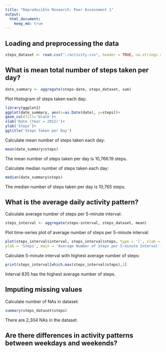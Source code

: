 ```yaml
---
title: "Reproducible Research: Peer Assessment 1"
output: 
  html_document:
    keep_md: true
---
```



## Loading and preprocessing the data

```r
steps_dataset <- read.csv("./activity.csv", header = TRUE, na.strings = 'NA')
```

## What is mean total number of steps taken per day?

```r
date_summary <- aggregate(steps~date, steps_dataset, sum)
```
Plot Histogram of steps taken each day:

```r
library(ggplot2)
ggplot(date_summary, aes(x=as.Date(date), y=steps))+
geom_col(fill='black')+
xlab('Date (Year = 2012)')+
ylab('Steps')+
ggtitle('Steps Taken per Day')
```

Calculate mean number of steps taken each day:

```r
mean(date_summary$steps)
```

The mean number of steps taken per day is 10,766.19 steps.

Calculate median number of steps taken each day:

```r
median(date_summary$steps)
```

The median number of steps taken per day is 10,765 steps.

## What is the average daily activity pattern?

Calculate average number of steps per 5-minute interval:

```r
steps_interval <- aggregate(steps~interval, steps_dataset, mean)
```
Plot time-series plot of average number of steps per 5-minute interval:

```r
plot(steps_interval$interval, steps_interval$steps, type = 'l', xlab = '5-minute Interval', 
ylab = 'Steps', main = 'Average Number of Steps per 5-minute Interval')
```

Calculate 5-minute interval with highest average number of steps:

```r
print(steps_interval[which.max(steps_interval$steps),1]
```

Interval 835 has the highest average number of steps.

## Imputing missing values

Calculate number of NAs in dataset:

```r
summary(steps_dataset$steps)
```

There are 2,304 NAs in the dataset.

## Are there differences in activity patterns between weekdays and weekends?
